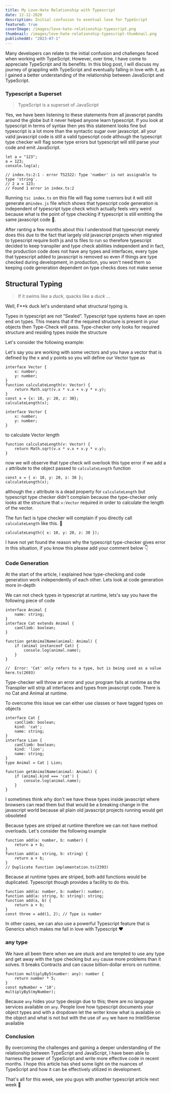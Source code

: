 ```yaml
---
title: My Love-Hate Relationship with Typescript
date: 12-12-2020
description: Initial confusion to eventual love for TypeScript
featured: true
coverImage: /images/love-hate-relationship-typescript.png
thumbnail: /images/love-hate-relationship-typescript-thumbnail.png
publishedAt: "2023-07-1"
---
```


Many developers can relate to the initial confusion and challenges faced when working with TypeScript. However, over time, I have come to appreciate TypeScript and its benefits. In this blog post, I will discuss my journey of grappling with TypeScript and eventually falling in love with it, as I gained a better understanding of the relationship between JavaScript and TypeScript.

### Typescript a Superset

> TypeScript is a superset of JavaScript

Yes, we have been listening to these statements from all javascript pandits around the globe but it never helped anyone learn typescript. If you look at typescript in terms of syntax then yes this statement looks fine but typescript is a lot more than the syntactic sugar over javascript. all your valid javascript code is still a valid typescript code although the typescript type checker will flag some type errors but typescript will still parse your code and emit JavaScript.

```tsx
let a = "123";
a = 123;
console.log(a);

// index.ts:2:1 - error TS2322: Type 'number' is not assignable to type 'string'.
// 2 a = 123;
// Found 1 error in index.ts:2
```

Running `tsc index.ts` on this file will flag some `ts`errors but it will still generate an`index.js` file which shows that typescript code generation is independent of typescript type check which actually feels very weird because what is the point of type checking if typescript is still emitting the same javascript code 🤮.

After ranting a few months about this I understood that typescript merely does this due to the fact that largely old javascript projects when migrated to typescript require both js and ts files to run so therefore typescript decided to keep transpiler and type check abilities independent and in fact, the production code does not have any types and interfaces, every type that typescript added to javascript is removed so even if things are type checked during development, in production, you won't need them so keeping code generation dependent on type checks does not make sense

## Structural Typing

> If it swims like a _duck_, quacks like a _duck_ …

Well, F\*\*k duck let's understand what structural typing is.

Types in typescript are not “Sealed”. Typescript type systems have an open end on types. This means that if the required structure is present in your objects then Type-Check will pass. Type-checker only looks for required structure and residing types inside the structure

Let's consider the following example:

Let's say you are working with some vectors and you have a vector that is defined by the x and y points so you will define our Vector type as

```tsx
interface Vector {
    x: number;
    y: number;
}
function calculateLength(v: Vector) {
    return Math.sqrt(v.x * v.x + v.y * v.y);
}
const x = {x: 10, y: 20, z: 30};
calculateLength(x);
```

```tsx
interface Vector {
	x: number;
	y: number;
}
```

to calculate Vector length

```tsx
function calculateLength(v: Vector) {
	return Math.sqrt(v.x * v.x + v.y * v.y);
}
```

now we will observe that type check will overlook this type error if we add a `z` attribute to the object passed to `calculateLength` function

```tsx
const x = { x: 10, y: 20, z: 30 };
calculateLength(x);
```

although the `z` attribute is a dead property for `calculateLength` but typescript type checker didn't complain because the type-checker only looks at the structure that `v:Vector` required in order to calculate the length of the vector.

The fun fact is type checker will complain if you directly call `calculateLength` like this. 🤦

```tsx
calculateLength({ x: 10, y: 20, z: 30 });
```

I have not yet found the reason why the typescript type-checker gives error in this situation, if you know this please add your comment below 👇

### Code Generation

At the start of the article, I explained how type-checking and code generation work independently of each other. Lets look at code generation more in-depth

We can not check types in typescript at runtime, lets's say you have the following piece of code

```tsx
interface Animal {
    name: string;
}
interface Cat extends Animal {
    canClimb: boolean;
}

function getAnimalName(animal: Animal) {
    if (animal instanceof Cat) {
        console.log(animal.name);
    }
}

//  Error: 'Cat' only refers to a type, but is being used as a value here.ts(2693)
```

Type-checker will throw an error and your program fails at runtime as the Transpiler will strip all interfaces and types from javascript code. There is no Cat and Animal at runtime.

To overcome this issue we can either use classes or have tagged types on objects

```tsx
interface Cat {
    canClimb: boolean;
    kind: 'cat';
    name: string;
}
interface Lion {
    canClimb: boolean;
    kind: 'lion';
    name: string;
}
type Animal = Cat | Lion;

function getAnimalName(animal: Animal) {
    if (animal.kind === 'cat') {
        console.log(animal.name);
    }
}
```

I sometimes think why don't we have these types inside javascript where browsers can read them but that would be a breaking change in the javascript world because all plain old javascript projects running would get obsoleted

Because types are striped at runtime therefore we can not have method overloads. Let's consider the following example

```tsx
function add(a: number, b: number) {
    return a + b;
}
function add(a: string, b: string) {
    return a + b;
}
// Duplicate function implementation.ts(2393)
```

Because at runtime types are striped, both add functions would be duplicated. Typescript though provides a facility to do this.

```tsx
function add(a: number, b: number): number;
function add(a: string, b: string): string;
function add(a, b) {
    return a + b;
}
const three = add(1, 2); // Type is number
```

In other cases, we can also use a powerful Typescript feature that is Generics which makes me fall in love with Typescript ❤️

### any type

We have all been there when we are stuck and are tempted to use any type and get away with the type checking but `any` cause more problems than it solves. It breaks Contracts and can cause billion-dollar errors on runtime.

```tsx
function multiplyBy5(number: any): number {
    return number * 5;
}
const myNumber = '10';
multiplyBy5(myNumber);
```

Because `any` hides your type design due to this; there are no language services available on `any`. People love how typescript documents your object types and with a dropdown let the writer know what is available on the object and what is not but with the use of `any` we have no IntelliSense available

### Conclusion

By overcoming the challenges and gaining a deeper understanding of the relationship between TypeScript and JavaScript, I have been able to harness the power of TypeScript and write more effective code in recent months. I hope this article has shed some light on the nuances of TypeScript and how it can be effectively utilized in development.

That's all for this week, see you guys with another typescript article next week 👋
